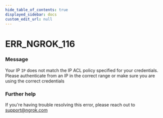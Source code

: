 ```yaml
---
hide_table_of_contents: true
displayed_sidebar: docs
custom_edit_url: null
---
```



# ERR_NGROK_116

### Message
Your IP `IP` does not match the IP ACL policy specified for your credentials. Please authenticate from an IP in the correct range or make sure you are using the correct credentials

### Further help
If you're having trouble resolving this error, please reach out to [support@ngrok.com](mailto:support@ngrok.com?subject=Help%20with%20ERR_NGROK_116)


<ErrorDetails error='err_ngrok_116' />
